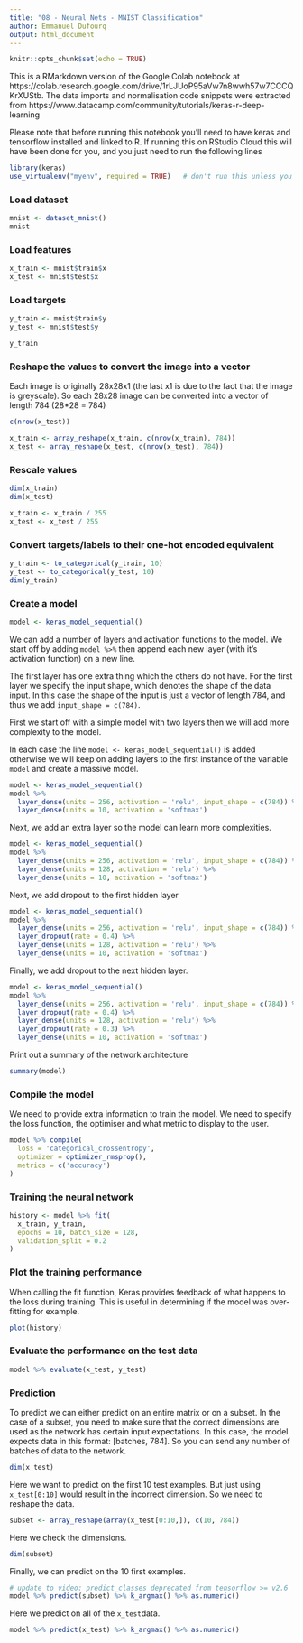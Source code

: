 ```yaml
---
title: "08 - Neural Nets - MNIST Classification"
author: Emmanuel Dufourq 
output: html_document
---
```


```r
knitr::opts_chunk$set(echo = TRUE)
```

This is a RMarkdown version of the Google Colab notebook at https://colab.research.google.com/drive/1rLJUoP95aVw7n8wwh57w7CCCQKrXUStb. The data imports and normalisation code snippets were extracted from https://www.datacamp.com/community/tutorials/keras-r-deep-learning

Please note that before running this notebook you'll need to have keras and tensorflow installed and linked to R. If running this on RStudio Cloud this will have been done for you, and you just need to run the following lines

```r
library(keras)
use_virtualenv("myenv", required = TRUE)   # don't run this unless you installed keras in a virtualenv
```

### Load dataset

```r
mnist <- dataset_mnist()
mnist
```

### Load features

```r
x_train <- mnist$train$x
x_test <- mnist$test$x
```

### Load targets

```r
y_train <- mnist$train$y
y_test <- mnist$test$y

y_train
```

### Reshape the values to convert the image into a vector

Each image is originally 28x28x1 (the last x1 is due to the fact that the image is greyscale). So each 28x28 image can be converted into a vector of length 784 (28*28 = 784)

```r
c(nrow(x_test))

x_train <- array_reshape(x_train, c(nrow(x_train), 784))
x_test <- array_reshape(x_test, c(nrow(x_test), 784))
```

### Rescale values

```r
dim(x_train)
dim(x_test)

x_train <- x_train / 255
x_test <- x_test / 255
```

### Convert targets/labels to their one-hot encoded equivalent

```r
y_train <- to_categorical(y_train, 10)
y_test <- to_categorical(y_test, 10)
dim(y_train)
```

### Create a model

```r
model <- keras_model_sequential()
```

We can add a number of layers and activation functions to the model. We start off by adding `model %>% ` then append each new layer (with it's activation function) on a new line.

The first layer has one extra thing which the others do not have. For the first layer we specify the input shape, which denotes the shape of the data input. In this case the shape of the input is just a vector of length 784, and thus we add `input_shape = c(784)`.

First we start off with a simple model with two layers then we will add more complexity to the model. 

In each case the line `model <- keras_model_sequential() ` is added otherwise we will keep on adding layers to the first instance of the variable `model` and create a massive model.

```r
model <- keras_model_sequential() 
model %>% 
  layer_dense(units = 256, activation = 'relu', input_shape = c(784)) %>% 
  layer_dense(units = 10, activation = 'softmax')
```

Next, we add an extra layer so the model can learn more complexities.

```r
model <- keras_model_sequential() 
model %>% 
  layer_dense(units = 256, activation = 'relu', input_shape = c(784)) %>% 
  layer_dense(units = 128, activation = 'relu') %>%
  layer_dense(units = 10, activation = 'softmax')
```

Next, we add dropout to the first hidden layer

```r
model <- keras_model_sequential() 
model %>% 
  layer_dense(units = 256, activation = 'relu', input_shape = c(784)) %>% 
  layer_dropout(rate = 0.4) %>% 
  layer_dense(units = 128, activation = 'relu') %>%
  layer_dense(units = 10, activation = 'softmax')
```

Finally, we add dropout to the next hidden layer.

```r
model <- keras_model_sequential() 
model %>% 
  layer_dense(units = 256, activation = 'relu', input_shape = c(784)) %>% 
  layer_dropout(rate = 0.4) %>% 
  layer_dense(units = 128, activation = 'relu') %>%
  layer_dropout(rate = 0.3) %>%
  layer_dense(units = 10, activation = 'softmax')
```

Print out a summary of the network architecture

```r
summary(model)
```

### Compile the model

We need to provide extra information to train the model. We need to specify the loss function, the optimiser and what metric to display to the user.

```r
model %>% compile(
  loss = 'categorical_crossentropy',
  optimizer = optimizer_rmsprop(),
  metrics = c('accuracy')
)
```

### Training the neural network

```r
history <- model %>% fit(
  x_train, y_train, 
  epochs = 10, batch_size = 128, 
  validation_split = 0.2
)
```

### Plot the training performance

When calling the fit function, Keras provides feedback of what happens to the loss during training. This is useful in determining if the model was over-fitting for example.

```r
plot(history)
```

### Evaluate the performance on the test data

```r
model %>% evaluate(x_test, y_test)
```

### Prediction

To predict we can either predict on an entire matrix or on a subset. In the case of a subset, you need to make sure that the correct dimensions are used as the network has certain input expectations. In this case, the model expects data in this format: [batches, 784]. So you can send any number of batches of data to the network.

```r
dim(x_test)
```

Here we want to predict on the first 10 test examples. But just using `x_test[0:10]` would result in the incorrect dimension. So we need to reshape the data.

```r
subset <- array_reshape(array(x_test[0:10,]), c(10, 784))
```

Here we check the dimensions.

```r
dim(subset)
```

Finally, we can predict on the 10 first examples.

```r
# update to video: predict_classes deprecated from tensorflow >= v2.6
model %>% predict(subset) %>% k_argmax() %>% as.numeric()
```

Here we predict on all of the `x_test `data.

```r
model %>% predict(x_test) %>% k_argmax() %>% as.numeric()
```
